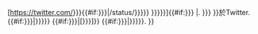 [https://twitter.com/{{{1|{{{user}}}}}}{{#if:{{{2|{{{statusid|}}}}}}|/status/{{{2|{{{statusid|}}}}}}}} {{{3|{{{title|{{PAGENAME}}}}}}}}]{{#if:{{{4|{{{name|}}}}}}
|. {{{4|{{{name|}}}}}} }}於Twitter. {{#if:{{{5|{{{date|}}}}}}|{{{5|{{{date|}}}}}}}} {{#if:{{{6|{{{accessdate|}}}}}}|[{{{6|{{{accessdate|}}}}}}]}} {{#if:{{{7|{{{language|}}}}}}|{{{{{7|{{{language|}}}}}}}}.
}}<noinclude>{{documentation}}</noinclude>